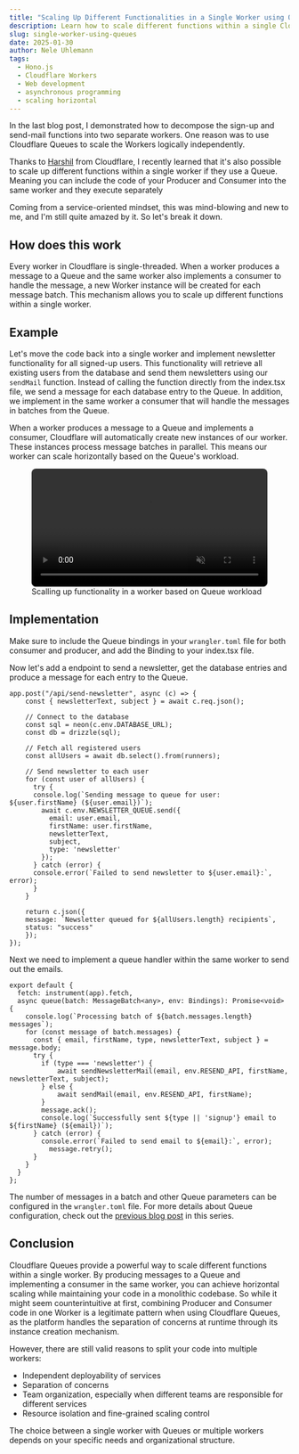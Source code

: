 ```yaml
---
title: "Scaling Up Different Functionalities in a Single Worker using Queues"
description: Learn how to scale different functions within a single Cloudflare Worker using Queues
slug: single-worker-using-queues
date: 2025-01-30
author: Nele Uhlemann
tags:
  - Hono.js
  - Cloudflare Workers
  - Web development
  - asynchronous programming
  - scaling horizontal
---
```





In the last blog post, I demonstrated how to decompose the sign-up and send-mail functions into two separate workers. 
One reason was to use Cloudflare Queues to scale the Workers logically independently. 

Thanks to [Harshil](https://x.com/harshil1712) from Cloudflare, I recently learned that it's also possible to scale up different functions within a single worker if they use a Queue. 
Meaning you can include the code of your Producer and Consumer into the same worker and they execute separately

Coming from a service-oriented mindset, this was mind-blowing and new to me, and I'm still quite amazed by it. So let's break it down. 

## How does this work
Every worker in Cloudflare is single-threaded. 
When a worker produces a message to a Queue and the same worker also implements a consumer to handle the message, a new Worker instance will be created for each message batch.
This mechanism allows you to scale up different functions within a single worker.
<LinkCard
  title="Follow along on GitHub"
  description="Here is a repo with the code examples for this post"
  href="https://github.com/Nlea/cloudflare-handling-asynchronous-tasks-/tree/main/single-worker-queue"
  icon="external"
  target="_blank"
  rel="noopener noreferrer"
/>
## Example
Let's move the code back into a single worker and implement newsletter functionality for all signed-up users. This functionality will retrieve all existing users from the database and send them newsletters using our `sendMail` function. Instead of calling the function directly from the index.tsx file, we send a message for each database entry to the Queue. In addition, we implement in the same worker a consumer that will handle the messages in batches from the Queue.

When a worker produces a message to a Queue and implements a consumer, Cloudflare will automatically create new instances of our worker. These instances process message batches in parallel. This means our worker can scale horizontally based on the Queue's workload.

<figure>
  <video
    autoplay
    disablePictureInPicture
    loop
    muted
    playsinline
    preload
    width="100%"
    style="border-radius: 0.5rem;"
  >
    <source src={videoSingleWorkerQueueArchitecture} type="video/mp4" />
    <p>
      Your browser does not support the video tag. You can download the video
      <a href={videoSingleWorkerQueueArchitecture} download>here</a>.

      Alternatively, let us know by
      <a href="https://github.com/fiberplane/fpx/issues/new">opening an issue
      </a> on GitHub!
    </p>

  </video>

  <figcaption>
    Scalling up functionality in a worker based on Queue workload 
  </figcaption>
</figure>

## Implementation
Make sure to include the Queue bindings in your `wrangler.toml` file for both consumer and producer, and add the Binding to your index.tsx file.

Now let's add a endpoint to send a newsletter, get the database entries and produce a message for each entry to the Queue.

```typescript, title="index.tsx"
app.post("/api/send-newsletter", async (c) => {
    const { newsletterText, subject } = await c.req.json();
    
    // Connect to the database
    const sql = neon(c.env.DATABASE_URL);
    const db = drizzle(sql);
  
    // Fetch all registered users
    const allUsers = await db.select().from(runners);
    
    // Send newsletter to each user
    for (const user of allUsers) {
      try {
      console.log(`Sending message to queue for user: ${user.firstName} (${user.email})`);
        await c.env.NEWSLETTER_QUEUE.send({
          email: user.email,
          firstName: user.firstName,
          newsletterText,
          subject,
          type: 'newsletter'
        });
      } catch (error) {
      console.error(`Failed to send newsletter to ${user.email}:`, error);
      }
    }

    return c.json({ 
    message: `Newsletter queued for ${allUsers.length} recipients`,
    status: "success" 
    });
});
```
Next we need to implement a queue handler within the same worker to send out the emails. 

```typescript, title="index.tsx"
export default {
  fetch: instrument(app).fetch,
  async queue(batch: MessageBatch<any>, env: Bindings): Promise<void> {
    console.log(`Processing batch of ${batch.messages.length} messages`);
    for (const message of batch.messages) {
      const { email, firstName, type, newsletterText, subject } = message.body;
      try {
        if (type === 'newsletter') {
            await sendNewsletterMail(email, env.RESEND_API, firstName, newsletterText, subject);
        } else {
            await sendMail(email, env.RESEND_API, firstName);
        }
        message.ack();
        console.log(`Successfully sent ${type || 'signup'} email to ${firstName} (${email})`);
      } catch (error) {
        console.error(`Failed to send email to ${email}:`, error);
          message.retry();
      }
    }
  }
};
``` 


The number of messages in a batch and other Queue parameters can be configured in the `wrangler.toml` file. For more details about Queue configuration, check out the [previous blog post](/blog/2025-01-17-asynchronous-tasks-in-cloudflare-part2) in this series.

## Conclusion
Cloudflare Queues provide a powerful way to scale different functions within a single worker. By producing messages to a Queue and implementing a consumer in the same worker, you can achieve horizontal scaling while maintaining your code in a monolithic codebase.
So while it might seem counterintuitive at first, combining Producer and Consumer code in one Worker is a legitimate pattern when using Cloudflare Queues, as the platform handles the separation of concerns at runtime through its instance creation mechanism.

However, there are still valid reasons to split your code into multiple workers:
- Independent deployability of services
- Separation of concerns
- Team organization, especially when different teams are responsible for different services
- Resource isolation and fine-grained scaling control

The choice between a single worker with Queues or multiple workers depends on your specific needs and organizational structure.
